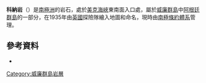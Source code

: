 {{Coord|65|15|S|64|14|W|source:GNIS|display=title}}

'''科納岩'''（{{lang-en|Corner Rock}}）是[[南極洲|南極洲]]的岩石，處於[[美克海峽|美克海峽]]東南面入口處，屬於[[威廉群島|威廉群島]]中[[阿根廷群島|阿根廷群島]]的一部分，在1935年由[[英國|英國]]探險隊繪入地圖和命名，現時由[[南極條約體系|南極條約體系]]管理。

==參考資料==
* {{usgs-gazetteer|id=3160}}

{{DEFAULTSORT:Corner Rock}}
[[Category:威廉群島岩層|Category:威廉群島岩層]]


{{WilhelmArchipelago-geo-stub}}
